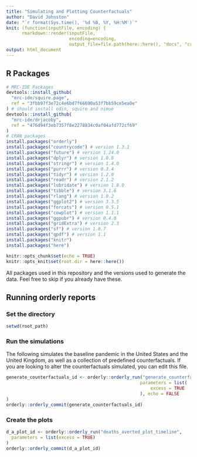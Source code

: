```yaml
---
title: "Simulating and Plotting Counterfactuals"
author: "David Johnston"
date: "`r format(Sys.time(), '%d %B, %Y, %H:%M')`"
knit: (function(inputFile, encoding) { 
      rmarkdown::render(inputFile,
                        encoding=encoding, 
                        output_file=file.path(here::here(), "docs", "create_report.html")) })
output: html_document
---
```

## R Packages

```r
# MRC-IDE Packages
devtools::install_github(
  "mrc-ide/squire.page",
  ref = "3fbb97f3e72c4e6bd7f66690a53f7bb59ce5ea0e"
) # should install odin, squire and nimue
devtools::install_github(
  "mrc-ide/drjacoby",
  ref = "476d94f3eb7357f8e2278834c0af04afd772cf69"
)
# CRAN packages
install.packages("orderly")
install.packages("countrycode") # version 1.3.1
install.packages("future") # version 1.24.0
install.packages("dplyr") # version 1.0.8
install.packages("stringr") # version 1.4.0
install.packages("purrr") # version 0.3.4
install.packages("tidyr") # version 1.2.0
install.packages("readr") # version 2.1.2
install.packages("lubridate") # version 1.8.0
install.packages("tibble") # version 3.1.6
install.packages("rlang") # version 1.0.2
install.packages("ggplot2") # version 3.3.5
install.packages("forcats") # version 0.5.1
install.packages("cowplot") # version 1.1.1
install.packages("ggpubr") # version 0.4.0
install.packages("gridExtra") # version 2.3
install.packages("sf") # version 1.0.7
install.packages("qpdf") # version 1.1
install.packages("knitr")
install.packages("here")
```

```r
knitr::opts_chunk$set(echo = TRUE)
knitr::opts_knit$set(root.dir = here::here())
```



All packages used in this repository and the versions used to generate the data.
Feel free to skip if you already have these.

## Running orderly reports

### Set the directory

```r
setwd(root_path)
```

### Run the simulations

The following simulates the baseline pandemic in the United States and the United Kingdom, as well as a
collection of predefined counterfactuals. If you are looking to alter the counterfactuals
simulated, you can edit this file.

```r
generate_counterfactuals_id <- orderly::orderly_run("generate_counterfactuals",
                                                   parameters = list(
                                                       excess = TRUE
                                                   ), echo = FALSE
)
orderly::orderly_commit(generate_counterfactuals_id)
```


### Create the plots

```r
d_a_plot_id <- orderly::orderly_run("deaths_averted_plot_timeline",
  parameters = list(excess = TRUE)
)
orderly::orderly_commit(d_a_plot_id)
```

